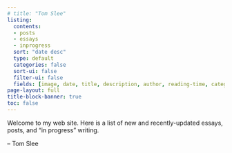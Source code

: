 ```yaml
---
# title: "Tom Slee"
listing:
  contents: 
  - posts
  - essays
  - inprogress
  sort: "date desc"
  type: default
  categories: false
  sort-ui: false
  filter-ui: false
  fields: [image, date, title, description, author, reading-time, categories]
page-layout: full
title-block-banner: true
toc: false
---
```


Welcome to my web site. Here is a list of new and recently-updated essays, posts, and "in progress" writing.

-- Tom Slee
